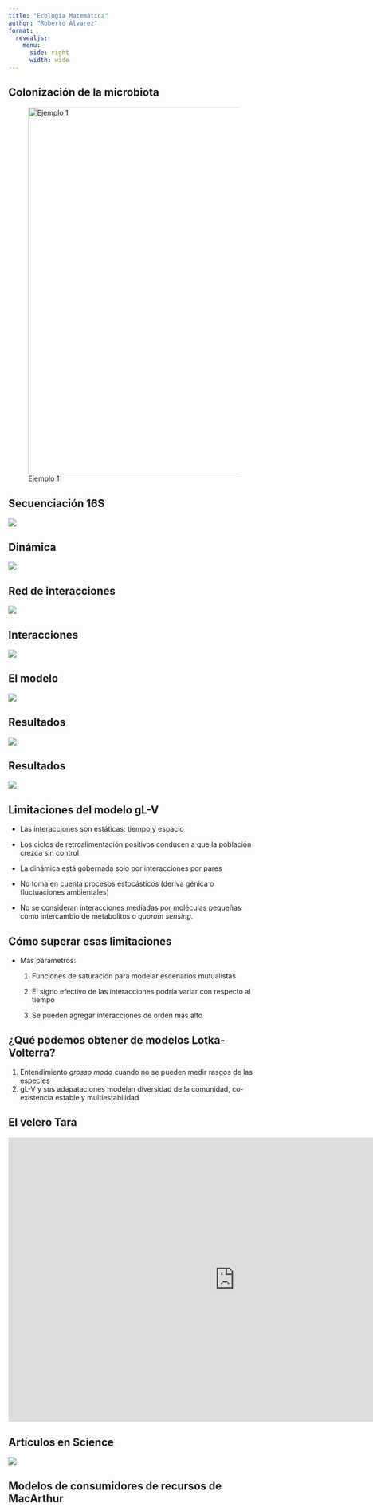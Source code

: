```yaml
---
title: "Ecología Matemática"
author: "Roberto Álvarez"
format:
  revealjs:
    menu:
      side: right
      width: wide
---
```


## Colonización de la microbiota

![Ejemplo 1](01_Images/Murinemicrobiota.png){width="736"}

## Secuenciación 16S

![](01_Images/pnas.1311322111fig01.jpeg){fig-align="center"}

## Dinámica

![](01_Images/pnas.1311322111fig02.jpeg){fig-align="center"}

## Red de interacciones

![](01_Images/pnas.1311322111fig03.jpeg){fig-align="center"}

## Interacciones

![](01_Images/pnas.1311322111fig04.jpeg){fig-align="center"}

## El modelo

![](01_Images/pnas.1311322111uneq1.jpeg){fig-align="center"}

## Resultados

![](01_Images/Captura%20de%20Pantalla%202024-03-21%20a%20la(s)%2014.08.55.png){fig-align="center"}

## Resultados

![](01_Images/Captura%20de%20Pantalla%202024-03-21%20a%20la(s)%2014.09.11.png){fig-align="center"}

## Limitaciones del modelo gL-V

-   Las interacciones son estáticas: tiempo y espacio

-   Los ciclos de retroalimentación positivos conducen a que la población crezca sin control

-   La dinámica está gobernada solo por interacciones por pares

-   No toma en cuenta procesos estocásticos (deriva génica o fluctuaciones ambientales)

-   No se consideran interacciones mediadas por moléculas pequeñas como intercambio de metabolitos o *quorom sensing*.

## Cómo superar esas limitaciones

-   Más parámetros:

    1.  Funciones de saturación para modelar escenarios mutualistas

    2.  El signo efectivo de las interacciones podría variar con respecto al tiempo

    3.  Se pueden agregar interacciones de orden más alto

## ¿Qué podemos obtener de modelos Lotka-Volterra?

1.  Entendimiento *grosso modo* cuando no se pueden medir rasgos de las especies
2.  gL-V y sus adapataciones modelan diversidad de la comunidad, co-existencia estable y multiestabilidad

## El velero Tara

<center>

<iframe width="907" height="570" src="https://www.youtube.com/embed/4YiaI1ZVWuE?si=db7Mv4qPj7hb1JHr" title="YouTube video player" frameborder="0" allow="accelerometer; autoplay; clipboard-write; encrypted-media; gyroscope; picture-in-picture; web-share" referrerpolicy="strict-origin-when-cross-origin" allowfullscreen>

</iframe>

</center>

## Artículos en Science

![](01_Images/science.2015.348.issue-6237.largecover.jpg)

## Modelos de consumidores de recursos de MacArthur
